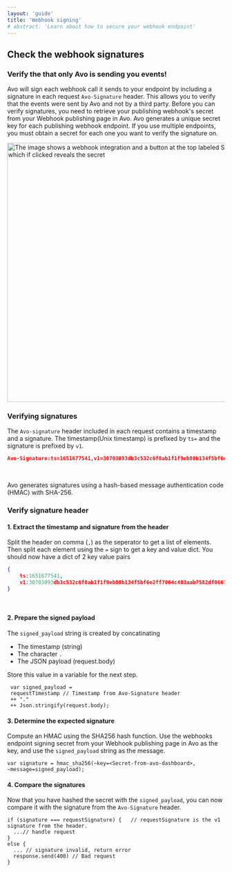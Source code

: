 ```yaml
---
layout: 'guide'
title: 'Webhook signing'
# abstract: 'Learn about how to secure your webhook endpoint'
---
```




## Check the webhook signatures

### Verify the that only Avo is sending you events!

Avo will sign each webhook call it sends to your endpoint by including a signature in each request `Avo-Signature` header. 
This allows you to verify that the events were sent by Avo and not by a third party. 
Before you can verify signatures, you need to retrieve your publishing webhook's secret from your Webhook publishing page in Avo.
Avo generates a unique secret key for each publishing webhook endpoint. If you use multiple endpoints, you must obtain a secret for each one you want to verify the signature on.
<p>
  <img
    src={require('../../../images/signing-secret.png')}
    width="600px"
    alt="The image shows a webhook integration and a button at the top labeled Signing Secret which if clicked reveals the secret"
/>
</p>


### Verifying signatures

The `Avo-signature` header included in each request contains a timestamp and a signature. 
The timestamp(Unix timestamp) is prefixed by `ts=` and the signature is prefixed by `v1`.

```json
Avo-Signature:ts=1651677541,v1=30703093db3c532c6f0ab1f1f9eb80b134f5bf6e2ff7064c403aab7582df0667
```

<br />

Avo generates signatures using a hash-based message authentication code (HMAC) with SHA-256.

### Verify signature header

#### 1. Extract the timestamp and signature from the header

Split the header on comma (`,`) as the seperator to get a list of elements. Then split each element using the `=` sign to get a key and value dict. 
You should now have a dict of 2 key value pairs

```json
{
    ts:1651677541,
    v1:30703093db3c532c6f0ab1f1f9eb80b134f5bf6e2ff7064c403aab7582df0667
}
```

<br />

#### 2. Prepare the signed payload

The `signed_payload` string is created by concatinating
 - The timestamp (string)
 - The character `.`
 - The JSON payload (request.body)

 Store this value in a variable for the next step.


 ```pseudocode
  var signed_payload = 
  requestTimestamp // Timestamp from Avo-Signature header
  ++ "." 
  ++ Json.stringify(request.body);
 ```

#### 3. Determine the expected signature

Compute an HMAC using the SHA256 hash function. Use the webhooks endpoint signing secret from your Webhook publishing page in Avo as the key, and use the `signed_payload` string as the message.


```pseudocode
var signature = hmac_sha256(~key=<Secret-from-avo-dashboard>, ~message=signed_payload);
```

#### 4. Compare the signatures
Now that you have hashed the secret with the `signed_payload`, you can now compare it with the signature from the `Avo-Signature` header.


```pseudocode
if (signature === requestSignature) {   // requestSignature is the v1 signature from the header.
  ...// handle request
}
else {
  ... // signature invalid, return error
  response.send(400) // Bad request
}
```
